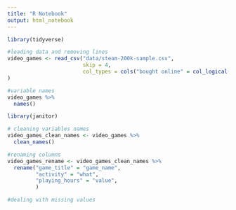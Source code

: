 ```yaml
---
title: "R Notebook"
output: html_notebook
---
```


```r
library(tidyverse)

```

```r
#loading data and removing lines
video_games <- read_csv("data/steam-200k-sample.csv",
                        skip = 4,
                        col_types = cols("bought online" = col_logical())
)
```

```r
#variable names
video_games %>%
  names()
```

```r
library(janitor)
```

```r
# cleaning variables names 
video_games_clean_names <- video_games %>%
  clean_names()
```

```r
#renaming columns
video_games_rename <- video_games_clean_names %>%
  rename("game_title" = "game_name",
         "activity" = "what",
         "playing_hours" = "value",
         )

```

```r
#dealing with missing values


```



